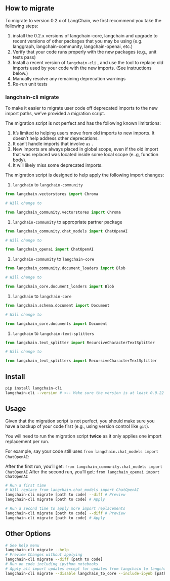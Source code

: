 ## How to migrate

To migrate to version 0.2.x of LangChain, we first recommend you take the following steps:

1. install the 0.2.x versions of langchain-core, langchain and upgrade to recent versions of other packages that you may be using (e.g. langgraph, langchain-community, langchain-openai, etc.)
2. Verify that your code runs properly with the new packages (e.g., unit tests pass)
3. Install a recent version of `langchain-cli` , and use the tool to replace old imports used by your code with the new imports. (See instructions below.)
4. Manually resolve any remaining deprecation warnings
5. Re-run unit tests

### langchain-cli migrate

To make it easier to migrate user code off deprecated imports to the new import paths, we’ve provided a migration script.

The migration script is not perfect and has the following known limitations:

1. It’s limited to helping users move from old imports to new imports. It doesn’t help address other deprecations.
2. It can’t handle imports that involve `as` .
3. New imports are always placed in global scope, even if the old import that was replaced was located inside some local scope (e..g, function body).
4. It will likely miss some deprecated imports.

The migration script is designed to help apply the following import changes:

1. `langchain` to `langchain-community`

```python
from langchain.vectorstores import Chroma

# Will change to

from langchain_community.vectorstores import Chroma
```

1. `langchain-community` to appropriate partner package

```python
from langchain_community.chat_models import ChatOpenAI

# Will change to

from langchain_openai import ChatOpenAI
```

1. `langchain-community` to `langchain-core`

```python
from langchain_community.document_loaders import Blob

# Will change to

from langchain_core.document_loaders import Blob

```

1. `langchain` to `langchain-core`

```python
from langchain.schema.document import Document

# Will change to

from langchain_core.documents import Document
```

1. `langchain` to `langchain-text-splitters`

```python
from langchain.text_splitter import RecursiveCharacterTextSplitter

# Will change to

from langchain_text_splitters import RecursiveCharacterTextSplitter

```

## Install

```bash
pip install langchain-cli
langchain-cli --version # <-- Make sure the version is at least 0.0.22
```

## Usage

Given that the migration script is not perfect, you should make sure you have a backup of your code first (e.g., using version control like `git`).

You will need to run the migration script **twice** as it only applies one import replacement per run.

For example, say your code still uses `from langchain.chat_models import ChatOpenAI`:

After the first run, you’ll get: `from langchain_community.chat_models import ChatOpenAI`
After the second run, you’ll get: `from langchain_openai import ChatOpenAI`

```bash
# Run a first time
# Will replace from langchain.chat_models import ChatOpenAI
langchain-cli migrate [path to code] --diff # Preview
langchain-cli migrate [path to code] # Apply

# Run a second time to apply more import replacements
langchain-cli migrate [path to code] --diff # Preview
langchain-cli migrate [path to code] # Apply
```

## Other Options

```bash
# See help menu
langchain-cli migrate --help
# Preview Changes without applying
langchain-cli migrate --diff [path to code]
# Run on code including ipython notebooks
# Apply all import updates except for updates from langchain to langchain-core
langchain-cli migrate --disable langchain_to_core --include-ipynb [path to code]
```